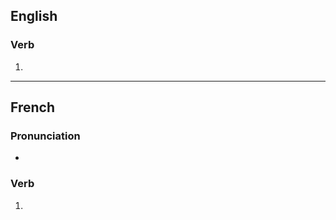 {{also|complexifiés}}

==English==

===Verb===
{{head|en|verb form}}

# {{en-third-person singular of|complexify}}

----

==French==

===Pronunciation===
* {{homophones|fr|complexifie|complexifient}}

===Verb===
{{head|fr|verb form}}

# {{inflection of|fr|complexifier||2|s|pres|ind//sub}}